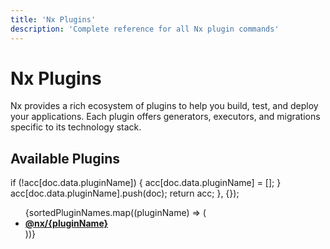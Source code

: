 ```yaml
---
title: 'Nx Plugins'
description: 'Complete reference for all Nx plugin commands'
---
```


# Nx Plugins

Nx provides a rich ecosystem of plugins to help you build, test, and deploy your applications. Each plugin offers generators, executors, and migrations specific to its technology stack.

## Available Plugins


  if (!acc[doc.data.pluginName]) {
    acc[doc.data.pluginName] = [];
  }
  acc[doc.data.pluginName].push(doc);
  return acc;
}, {});


<ul>
  {sortedPluginNames.map((pluginName) => (
    <li key={pluginName}>
      <a href={`/api/plugins/${pluginName}`}>
        <strong>@nx/{pluginName}</strong>
      </a>
    </li>
  ))}
</ul>
